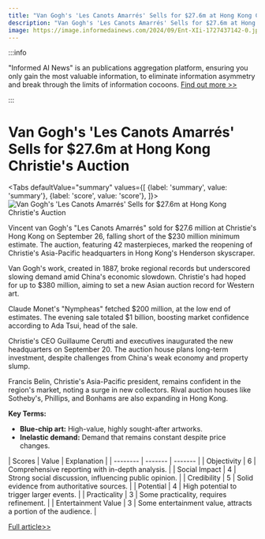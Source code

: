 ```yaml
---
title: "Van Gogh's 'Les Canots Amarrés' Sells for $27.6m at Hong Kong Christie's Auction"
description: "Van Gogh's 'Les Canots Amarrés' Sells for $27.6m at Hong Kong Christie's Auction"
image: https://image.informedainews.com/2024/09/Ent-XIi-1727437142-0.jpg
---
```



:::info

"Informed AI News" is an publications aggregation platform, ensuring you only gain the most valuable information, to eliminate information asymmetry and break through the limits of information cocoons.  [Find out more >>](/)

:::

# Van Gogh's 'Les Canots Amarrés' Sells for $27.6m at Hong Kong Christie's Auction


<Tabs
	defaultValue="summary"
	values={[
	{label: 'summary', value: 'summary'},
	{label: 'score', value: 'score'},
]}>
<TabItem value="summary">
<img
  src="https://image.informedainews.com/2024/09/Ent-XIi-1727437142-0.jpg"
  alt="Van Gogh's 'Les Canots Amarrés' Sells for $27.6m at Hong Kong Christie's Auction"
/>



Vincent van Gogh's "Les Canots Amarrés" sold for $27.6 million at Christie's Hong Kong on September 26, falling short of the $230 million minimum estimate. The auction, featuring 42 masterpieces, marked the reopening of Christie's Asia-Pacific headquarters in Hong Kong's Henderson skyscraper.

Van Gogh's work, created in 1887, broke regional records but underscored slowing demand amid China's economic slowdown. Christie's had hoped for up to $380 million, aiming to set a new Asian auction record for Western art.

Claude Monet's "Nympheas" fetched $200 million, at the low end of estimates. The evening sale totaled $1 billion, boosting market confidence according to Ada Tsui, head of the sale.

Christie's CEO Guillaume Cerutti and executives inaugurated the new headquarters on September 20. The auction house plans long-term investment, despite challenges from China's weak economy and property slump.

Francis Belin, Christie's Asia-Pacific president, remains confident in the region's market, noting a surge in new collectors. Rival auction houses like Sotheby's, Phillips, and Bonhams are also expanding in Hong Kong.

**Key Terms:**
- **Blue-chip art:** High-value, highly sought-after artworks.
- **Inelastic demand:** Demand that remains constant despite price changes.
</TabItem>
<TabItem value="score">
	| Scores     | Value   | Explanation |
	| -------- | ------- | ------- |
	| Objectivity  | 6    | Comprehensive reporting with in-depth analysis.    |
	| Social Impact | 4     | Strong social discussion, influencing public opinion.    |
	| Credibility    | 5    | Solid evidence from authoritative sources.    |
	| Potential    | 4    | High potential to trigger larger events.    |
	| Practicality    | 3    | Some practicality, requires refinement.    |
	| Entertainment Value    | 3    | Some entertainment value, attracts a portion of the audience.    |
</TabItem>
</Tabs>

[Full article>>](https://asia.nikkei.com/Life-Arts/Arts/Van-Gogh-work-fetches-27.6m-at-Hong-Kong-Christie-s-below-estimates)
